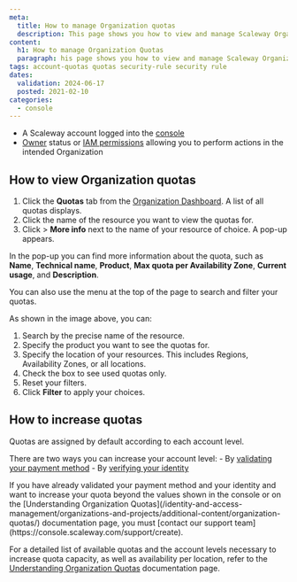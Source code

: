 ```yaml
---
meta:
  title: How to manage Organization quotas
  description: This page shows you how to view and manage Scaleway Organization quotas.
content:
  h1: How to manage Organization Quotas
  paragraph: his page shows you how to view and manage Scaleway Organization quotas.
tags: account-quotas quotas security-rule security rule
dates:
  validation: 2024-06-17
  posted: 2021-02-10
categories:
  - console
---
```


<Macro id="requirements" />

- A Scaleway account logged into the [console](https://console.scaleway.com)
- [Owner](/identity-and-access-management/iam/concepts/#owner) status or [IAM permissions](/identity-and-access-management/iam/concepts/#permission) allowing you to perform actions in the intended Organization

## How to view Organization quotas

1. Click the **Quotas** tab from the [Organization Dashboard](https://console.scaleway.com/organization). A list of all quotas displays.
2. Click the name of the resource you want to view the quotas for.
3. Click <Icon name="more" /> > **More info** next to the name of your resource of choice. A pop-up appears.

  In the pop-up you can find more information about the quota, such as **Name**, **Technical name**, **Product**, **Max quota per Availability Zone**, **Current usage**, and **Description**.

You can also use the menu at the top of the page to search and filter your quotas.

<Lightbox src="steps-to-filter-quotas.webp" alt="" />

As shown in the image above, you can:

1. Search by the precise name of the resource.
2. Specify the product you want to see the quotas for.
3. Specify the location of your resources. This includes Regions, Availability Zones, or all locations.
4. Check the box to see used quotas only.
5. Reset your filters.
6. Click **Filter** to apply your choices.

## How to increase quotas

Quotas are assigned by default according to each account level.

There are two ways you can increase your account level:
    - By [validating your payment method](/console/billing/how-to/add-payment-method/#how-to-add-a-credit-card)
    - By [verifying your identity](/console/account/how-to/verify-identity/)

<Message type="note">
  If you have already validated your payment method and your identity and want to increase your quota beyond the values shown in the console or on the [Understanding Organization Quotas](/identity-and-access-management/organizations-and-projects/additional-content/organization-quotas/) documentation page, you must [contact our support team](https://console.scaleway.com/support/create).
</Message>

For a detailed list of available quotas and the account levels necessary to increase quota capacity, as well as availability per location, refer to the [Understanding Organization Quotas](/identity-and-access-management/organizations-and-projects/additional-content/organization-quotas/) documentation page.